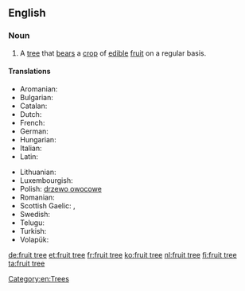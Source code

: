 ==English==
{{wikipedia}}

===Noun===
{{en-noun|head=[[fruit]] [[tree]]}}

# A [[tree]] that [[bears]] a [[crop]] of [[edible]] [[fruit]] on a regular basis.

====Translations====
{{trans-top|a tree that bears a crop of edible fruit on a regular basis}}
* Aromanian: {{t-|rup|pom}}
* Bulgarian: {{t-|bg|овошка|f}}
* Catalan: {{t-|ca|fruiter|m}}
* Dutch: {{t-|nl|fruitboom|m}}
* French: {{t+|fr|arbre fruitier|m}}
* German: {{t+|de|Obstbaum|m}}
* Hungarian: {{t+|hu|gyümölcsfa}}
* Italian: {{t-|it|albero da frutto|m}}
* Latin: {{t-|la|pomus}}
{{trans-mid}}
* Lithuanian: {{t-|li|vaismedis|m}}
* Luxembourgish: {{t-|lb|Uebstbam|m}}
* Polish: [[drzewo owocowe]] {{n}}
* Romanian: {{t+|ro|pom}}
* Scottish Gaelic: {{t-|gd|meas-chraobh|f}}, {{t-|gd|craobh-mheas|f}}
* Swedish: {{t+|sv|fruktträd|n}}
* Telugu: {{t+|te|పండ్ల చెట్టు}}
* Turkish: {{t+|tr|meyve ağacı}}
* Volapük: {{t+|vo|flukabim}}
{{trans-bottom}}

[[Category:en:Trees]]

[[de:fruit tree]]
[[et:fruit tree]]
[[fr:fruit tree]]
[[ko:fruit tree]]
[[nl:fruit tree]]
[[fi:fruit tree]]
[[ta:fruit tree]]